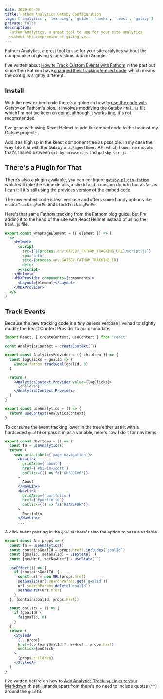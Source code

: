 ```yaml
---
date: 2020-06-09
title: Fathom Analytics Gatsby Configuration
tags: ['analytics', 'learning', 'guide', 'hooks', 'react', 'gatsby']
private: false
description:
  Fathom Analytics, a great tool to use for your site analytics
  without the compromise of giving yo...
---
```


Fathom Analytics, a great tool to use for your site analytics without
the compromise of giving your visitors data to Google.

I've written about [How to Track Custom Events with Fathom] in the
past but since then Fathom have [changed their tracking/embed code],
which means the config is slightly different.

## Install

With the new embed code there's a guide on how to [use the code with
Gatsby] on Fathom's blog. It involves modifying the Gatsby `html.js`
file which I'm not too keen on doing, although it works fine, it's not
recommended.

I've gone with using React Helmet to add the embed code to the head of
my Gatsby projects.

Add it as high up in the React component tree as possible. In my case
the way I do it is with the Gatsby `wrapPageelEment` API which I use
in a module that's shared between `gatsby-browser.js` and
`gatsby-ssr.js`.

## There's a Plugin for That

There's also a plugin available, you can configure
[`gatsby-plugin-fathom`] which will take the same details, a site id
and a custom domain but as far as I can tell it's still using the
previous version of the embed code.

The new embed code is less verbose and offers some handy options like
`enableTrackingForMe` and `blockTrackingForMe`.

Here's that same Fathom tracking from the Fathom blog guide, but I'm
adding it to the head of the site with React Helmet instead of using
the `html.js` file.

```jsx
export const wrapPageElement = ({ element }) => (
  <>
    <Helmet>
      <script
        src={`${process.env.GATSBY_FATHOM_TRACKING_URL}/script.js`}
        spa="auto"
        site={process.env.GATSBY_FATHOM_TRACKING_ID}
        defer
      ></script>
    </Helmet>
    <MDXProvider components={components}>
      <Layout>{element}</Layout>
    </MDXProvider>
  </>
)
```

## Track Events

Because the new tracking code is a _tiny bit_ less verbose I've had to
slightly modify the React Context Provider to accommodate.

```jsx
import React, { createContext, useContext } from 'react'

const AnalyticsContext = createContext({})

export const AnalyticsProvider = ({ children }) => {
  const logClicks = goalId => {
    window.fathom.trackGoal(goalId, 0)
  }

  return (
    <AnalyticsContext.Provider value={logClicks}>
      {children}
    </AnalyticsContext.Provider>
  )
}

export const useAnalytics = () => {
  return useContext(AnalyticsContext)
}
```

To consume the event tracking lower in the tree either use it with a
hardcoded `goalId` or pass it in as a variable, here's how I do it for
nav items.

```jsx
export const NavItems = () => {
  const fa = useAnalytics()
  return (
    <nav aria-label={`page navigation`}>
      <NavLink
        gridArea={`about`}
        href={`#hi-im-scott`}
        onClick={() => fa('GH6DDCV6')}
      >
        About
      </NavLink>
      <NavLink
        gridArea={`portfolio`}
        href={`#portfolio`}
        onClick={() => fa('HJAW5F8H')}
      >
        Portfolio
      </NavLink>
      ...
```

A click event passing in the `goalId` there's also the option to pass
a variable.

```jsx
export const A = props => {
  const fa = useAnalytics()
  const containsGoalId = props.href?.includes(`goalId`)
  const [goalId, setGoalId] = useState(``)
  const [newHref, setNewHref] = useState(``)

  useEffect(() => {
    if (containsGoalId) {
      const url = new URL(props.href)
      setGoalId(url.searchParams.get(`goalId`))
      url.searchParams.delete(`goalId`)
      setNewHref(url.href)
    }
  }, [containsGoalId, props.href])

  const onClick = () => {
    if (goalId) {
      fa(goalId, 0)
    }
  }
  return (
    <StyledA
      {...props}
      href={containsGoalId ? newHref : props.href}
      onClick={onClick}
    >
      {props.children}
    </StyledA>
  )
}
```

I've written before on how to [Add Analytics Tracking Links to your
Markdown] this still stands apart from there's no need to include
quotes (`""`) around the `goalId`.

[how to track custom events with fathom]:
  http://localhost:4512/2020/01/02/track-custom-events-with-fathom-analytics
[changed their tracking/embed code]:
  https://usefathom.com/support/tracking
[use the code with gatsby]:
  https://usefathom.com/integrations/gatsbyjs
[`gatsby-plugin-fathom`]:
  https://www.gatsbyjs.org/packages/gatsby-plugin-fathom/
[add analytics tracking links to your markdown]:
  https://scottspence.com/2020/04/18/add-tracking-links-to-your-markdown/

